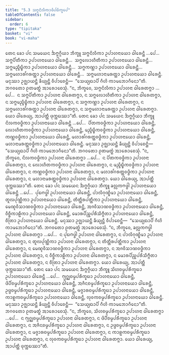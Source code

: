 ```yaml
---
title: "5.3 ᩈᨻ᩠ᨻᨶᩦᩃᩥᨠᩣᨴᩥᨸᨭᩥᨠ᩠ᨡᩮᨸ"
tableOfContents: false
sidebar:
  order: 6
type: "tipitaka"
basket: "vi"
book: "vi-maha"
---
```



<DynamicBreadcrumb />

<Division number="246" book="vi-maha">

<Paragraph number="1148" book="vi-maha">
ᨲᩮᨶ ᨡᩮᩣ ᨸᨶ ᩈᨾᨿᩮᨶ ᨨᨻ᩠ᨻᨣ᩠ᨣᩥᨿᩣ ᨽᩥᨠ᩠ᨡᩪ ᩈᨻ᩠ᨻᨶᩦᩃᩥᨠᩣ ᩏᨸᩣᩉᨶᩣᨿᩮᩣ ᨵᩤᩁᩮᨶ᩠ᨲᩥ …ᨸᩮ…  ᩈᨻ᩠ᨻᨸᩦᨲᩥᨠᩣ ᩏᨸᩣᩉᨶᩣᨿᩮᩣ ᨵᩤᩁᩮᨶ᩠ᨲᩥ…  ᩈᨻ᩠ᨻᩃᩮᩣᩉᩥᨲᩥᨠᩣ ᩏᨸᩣᩉᨶᩣᨿᩮᩣ ᨵᩤᩁᩮᨶ᩠ᨲᩥ…  ᩈᨻ᩠ᨻᨾᨬ᩠ᨩᩥᨭ᩠ᨮᩥᨠᩣ ᩏᨸᩣᩉᨶᩣᨿᩮᩣ ᨵᩤᩁᩮᨶ᩠ᨲᩥ…  ᩈᨻ᩠ᨻᨠᨱ᩠ᩉᩣ ᩏᨸᩣᩉᨶᩣᨿᩮᩣ ᨵᩤᩁᩮᨶ᩠ᨲᩥ…  ᩈᨻ᩠ᨻᨾᩉᩣᩁᩘᨣᩁᨲ᩠ᨲᩣ ᩏᨸᩣᩉᨶᩣᨿᩮᩣ ᨵᩤᩁᩮᨶ᩠ᨲᩥ…  ᩈᨻ᩠ᨻᨾᩉᩣᨶᩣᨾᩁᨲ᩠ᨲᩣ ᩏᨸᩣᩉᨶᩣᨿᩮᩣ ᨵᩤᩁᩮᨶ᩠ᨲᩥ. ᨾᨶᩩᩔᩣ ᩏᨩ᩠ᨫᩣᨿᨶ᩠ᨲᩥ ᨡᩥᨿ᩠ᨿᨶ᩠ᨲᩥ ᩅᩥᨸᩣᨧᩮᨶ᩠ᨲᩥ—  “ᩈᩮᨿ᩠ᨿᨳᩣᨸᩥ ᨣᩥᩉᩦ ᨠᩣᨾᨽᩮᩣᨣᩥᨶᩮᩣ”ᨲᩥ. ᨽᨣᩅᨲᩮᩣ ᩑᨲᨾᨲ᩠ᨳᩴ ᩋᩣᩁᩮᩣᨧᩮᩈᩩᩴ. “ᨶ, ᨽᩥᨠ᩠ᨡᩅᩮ, ᩈᨻ᩠ᨻᨶᩦᩃᩥᨠᩣ ᩏᨸᩣᩉᨶᩣ ᨵᩤᩁᩮᨲᨻ᩠ᨻᩣ …ᨸᩮ…  ᨶ ᩈᨻ᩠ᨻᨸᩦᨲᩥᨠᩣ ᩏᨸᩣᩉᨶᩣ ᨵᩤᩁᩮᨲᨻ᩠ᨻᩣ, ᨶ ᩈᨻ᩠ᨻᩃᩮᩣᩉᩥᨲᩥᨠᩣ ᩏᨸᩣᩉᨶᩣ ᨵᩤᩁᩮᨲᨻ᩠ᨻᩣ, ᨶ ᩈᨻ᩠ᨻᨾᨬ᩠ᨩᩥᨭ᩠ᨮᩥᨠᩣ ᩏᨸᩣᩉᨶᩣ ᨵᩤᩁᩮᨲᨻ᩠ᨻᩣ, ᨶ ᩈᨻ᩠ᨻᨠᨱ᩠ᩉᩣ ᩏᨸᩣᩉᨶᩣ ᨵᩤᩁᩮᨲᨻ᩠ᨻᩣ, ᨶ ᩈᨻ᩠ᨻᨾᩉᩣᩁᩘᨣᩁᨲ᩠ᨲᩣ ᩏᨸᩣᩉᨶᩣ ᨵᩤᩁᩮᨲᨻ᩠ᨻᩣ, ᨶ ᩈᨻ᩠ᨻᨾᩉᩣᨶᩣᨾᩁᨲ᩠ᨲᩣ ᩏᨸᩣᩉᨶᩣ ᨵᩤᩁᩮᨲᨻ᩠ᨻᩣ. ᨿᩮᩣ ᨵᩤᩁᩮᨿ᩠ᨿ, ᩋᩣᨸᨲ᩠ᨲᩥ ᨴᩩᨠ᩠ᨠᨭᩔᩣ”ᨲᩥ.
</Paragraph>

<Paragraph number="1149" book="vi-maha">
ᨲᩮᨶ ᨡᩮᩣ ᨸᨶ ᩈᨾᨿᩮᨶ ᨨᨻ᩠ᨻᨣ᩠ᨣᩥᨿᩣ ᨽᩥᨠ᩠ᨡᩪ ᨶᩦᩃᨠᩅᨴ᩠ᨵᩥᨠᩣ ᩏᨸᩣᩉᨶᩣᨿᩮᩣ ᨵᩤᩁᩮᨶ᩠ᨲᩥ …ᨸᩮ…  ᨸᩦᨲᨠᩅᨴ᩠ᨵᩥᨠᩣ ᩏᨸᩣᩉᨶᩣᨿᩮᩣ ᨵᩤᩁᩮᨶ᩠ᨲᩥ, ᩃᩮᩣᩉᩥᨲᨠᩅᨴ᩠ᨵᩥᨠᩣ ᩏᨸᩣᩉᨶᩣᨿᩮᩣ ᨵᩤᩁᩮᨶ᩠ᨲᩥ, ᨾᨬ᩠ᨩᩥᨭ᩠ᨮᩥᨠᩅᨴ᩠ᨵᩥᨠᩣ ᩏᨸᩣᩉᨶᩣᨿᩮᩣ ᨵᩤᩁᩮᨶ᩠ᨲᩥ, ᨠᨱ᩠ᩉᩅᨴ᩠ᨵᩥᨠᩣ ᩏᨸᩣᩉᨶᩣᨿᩮᩣ ᨵᩤᩁᩮᨶ᩠ᨲᩥ, ᨾᩉᩣᩁᩘᨣᩁᨲ᩠ᨲᩅᨴ᩠ᨵᩥᨠᩣ ᩏᨸᩣᩉᨶᩣᨿᩮᩣ ᨵᩤᩁᩮᨶ᩠ᨲᩥ, ᨾᩉᩣᨶᩣᨾᩁᨲ᩠ᨲᩅᨴ᩠ᨵᩥᨠᩣ ᩏᨸᩣᩉᨶᩣᨿᩮᩣ ᨵᩤᩁᩮᨶ᩠ᨲᩥ. ᨾᨶᩩᩔᩣ ᩏᨩ᩠ᨫᩣᨿᨶ᩠ᨲᩥ ᨡᩥᨿ᩠ᨿᨶ᩠ᨲᩥ ᩅᩥᨸᩣᨧᩮᨶ᩠ᨲᩥ—  “ᩈᩮᨿ᩠ᨿᨳᩣᨸᩥ ᨣᩥᩉᩦ ᨠᩣᨾᨽᩮᩣᨣᩥᨶᩮᩣ”ᨲᩥ. ᨽᨣᩅᨲᩮᩣ ᩑᨲᨾᨲ᩠ᨳᩴ ᩋᩣᩁᩮᩣᨧᩮᩈᩩᩴ. “ᨶ, ᨽᩥᨠ᩠ᨡᩅᩮ, ᨶᩦᩃᨠᩅᨴ᩠ᨵᩥᨠᩣ ᩏᨸᩣᩉᨶᩣ ᨵᩤᩁᩮᨲᨻ᩠ᨻᩣ …ᨸᩮ…  ᨶ ᨸᩦᨲᨠᩅᨴ᩠ᨵᩥᨠᩣ ᩏᨸᩣᩉᨶᩣ ᨵᩤᩁᩮᨲᨻ᩠ᨻᩣ, ᨶ ᩃᩮᩣᩉᩥᨲᨠᩅᨴ᩠ᨵᩥᨠᩣ ᩏᨸᩣᩉᨶᩣ ᨵᩤᩁᩮᨲᨻ᩠ᨻᩣ, ᨶ ᨾᨬ᩠ᨩᩥᨭ᩠ᨮᩥᨠᩅᨴ᩠ᨵᩥᨠᩣ ᩏᨸᩣᩉᨶᩣ ᨵᩤᩁᩮᨲᨻ᩠ᨻᩣ, ᨶ ᨠᨱ᩠ᩉᩅᨴ᩠ᨵᩥᨠᩣ ᩏᨸᩣᩉᨶᩣ ᨵᩤᩁᩮᨲᨻ᩠ᨻᩣ, ᨶ ᨾᩉᩣᩁᩘᨣᩁᨲ᩠ᨲᩅᨴ᩠ᨵᩥᨠᩣ ᩏᨸᩣᩉᨶᩣ ᨵᩤᩁᩮᨲᨻ᩠ᨻᩣ, ᨶ ᨾᩉᩣᨶᩣᨾᩁᨲ᩠ᨲᩅᨴ᩠ᨵᩥᨠᩣ ᩏᨸᩣᩉᨶᩣ ᨵᩤᩁᩮᨲᨻ᩠ᨻᩣ. ᨿᩮᩣ ᨵᩤᩁᩮᨿ᩠ᨿ, ᩋᩣᨸᨲ᩠ᨲᩥ ᨴᩩᨠ᩠ᨠᨭᩔᩣ”ᨲᩥ.
</Paragraph>

<Paragraph number="1150" book="vi-maha">
ᨲᩮᨶ ᨡᩮᩣ ᨸᨶ ᩈᨾᨿᩮᨶ ᨨᨻ᩠ᨻᨣ᩠ᨣᩥᨿᩣ ᨽᩥᨠ᩠ᨡᩪ ᨡᩃᩖᨠᨻᨴ᩠ᨵᩤ ᩏᨸᩣᩉᨶᩣᨿᩮᩣ ᨵᩤᩁᩮᨶ᩠ᨲᩥ …ᨸᩮ…  ᨸᩩᨭᨻᨴ᩠ᨵᩤ ᩏᨸᩣᩉᨶᩣᨿᩮᩣ ᨵᩤᩁᩮᨶ᩠ᨲᩥ, ᨸᩣᩃᩥᨣᩩᨱ᩠ᨮᩥᨾᩣ ᩏᨸᩣᩉᨶᩣᨿᩮᩣ ᨵᩤᩁᩮᨶ᩠ᨲᩥ, ᨲᩪᩃᨸᩩᨱ᩠ᨱᩥᨠᩣ ᩏᨸᩣᩉᨶᩣᨿᩮᩣ ᨵᩤᩁᩮᨶ᩠ᨲᩥ, ᨲᩥᨲ᩠ᨲᩥᩁᨸᨲ᩠ᨲᩥᨠᩣ ᩏᨸᩣᩉᨶᩣᨿᩮᩣ ᨵᩤᩁᩮᨶ᩠ᨲᩥ, ᨾᩮᨱ᩠ᨯᩅᩥᩈᩣᨱᩅᨴ᩠ᨵᩥᨠᩣ ᩏᨸᩣᩉᨶᩣᨿᩮᩣ ᨵᩤᩁᩮᨶ᩠ᨲᩥ, ᩋᨩᩅᩥᩈᩣᨱᩅᨴ᩠ᨵᩥᨠᩣ ᩏᨸᩣᩉᨶᩣᨿᩮᩣ ᨵᩤᩁᩮᨶ᩠ᨲᩥ, ᩅᩥᨧ᩠ᨨᩥᨠᩣᩊᩥᨠᩣ ᩏᨸᩣᩉᨶᩣᨿᩮᩣ ᨵᩤᩁᩮᨶ᩠ᨲᩥ, ᨾᩮᩣᩁᨸᩥᨬ᩠ᨨᨸᩁᩥᩈᩥᨻ᩠ᨻᩥᨲᩣ ᩏᨸᩣᩉᨶᩣᨿᩮᩣ ᨵᩤᩁᩮᨶ᩠ᨲᩥ, ᨧᩥᨲᩕᩣ ᩏᨸᩣᩉᨶᩣᨿᩮᩣ ᨵᩤᩁᩮᨶ᩠ᨲᩥ. ᨾᨶᩩᩔᩣ ᩏᨩ᩠ᨫᩣᨿᨶ᩠ᨲᩥ ᨡᩥᨿ᩠ᨿᨶ᩠ᨲᩥ ᩅᩥᨸᩣᨧᩮᨶ᩠ᨲᩥ—  “ᩈᩮᨿ᩠ᨿᨳᩣᨸᩥ ᨣᩥᩉᩦ ᨠᩣᨾᨽᩮᩣᨣᩥᨶᩮᩣ”ᨲᩥ. ᨽᨣᩅᨲᩮᩣ ᩑᨲᨾᨲ᩠ᨳᩴ ᩋᩣᩁᩮᩣᨧᩮᩈᩩᩴ. “ᨶ, ᨽᩥᨠ᩠ᨡᩅᩮ, ᨡᩃᩖᨠᨻᨴ᩠ᨵᩤ ᩏᨸᩣᩉᨶᩣ ᨵᩤᩁᩮᨲᨻ᩠ᨻᩣ …ᨸᩮ…  ᨶ ᨸᩩᨭᨻᨴ᩠ᨵᩤ ᩏᨸᩣᩉᨶᩣ ᨵᩤᩁᩮᨲᨻ᩠ᨻᩣ, ᨶ ᨸᩣᩃᩥᨣᩩᨱ᩠ᨮᩥᨾᩣ ᩏᨸᩣᩉᨶᩣ ᨵᩤᩁᩮᨲᨻ᩠ᨻᩣ, ᨶ ᨲᩪᩃᨸᩩᨱ᩠ᨱᩥᨠᩣ ᩏᨸᩣᩉᨶᩣ ᨵᩤᩁᩮᨲᨻ᩠ᨻᩣ, ᨶ ᨲᩥᨲ᩠ᨲᩥᩁᨸᨲ᩠ᨲᩥᨠᩣ ᩏᨸᩣᩉᨶᩣ ᨵᩤᩁᩮᨲᨻ᩠ᨻᩣ, ᨶ ᨾᩮᨱ᩠ᨯᩅᩥᩈᩣᨱᩅᨴ᩠ᨵᩥᨠᩣ ᩏᨸᩣᩉᨶᩣ ᨵᩤᩁᩮᨲᨻ᩠ᨻᩣ, ᨶ ᩋᨩᩅᩥᩈᩣᨱᩅᨴ᩠ᨵᩥᨠᩣ ᩏᨸᩣᩉᨶᩣ ᨵᩤᩁᩮᨲᨻ᩠ᨻᩣ, ᨶ ᩅᩥᨧ᩠ᨨᩥᨠᩣᩊᩥᨠᩣ ᩏᨸᩣᩉᨶᩣ ᨵᩤᩁᩮᨲᨻ᩠ᨻᩣ, ᨶ ᨾᩮᩣᩁᨸᩥᨬ᩠ᨨᨸᩁᩥᩈᩥᨻ᩠ᨻᩥᨲᩣ ᩏᨸᩣᩉᨶᩣ ᨵᩤᩁᩮᨲᨻ᩠ᨻᩣ, ᨶ ᨧᩥᨲᩕᩣ ᩏᨸᩣᩉᨶᩣ ᨵᩤᩁᩮᨲᨻ᩠ᨻᩣ. ᨿᩮᩣ ᨵᩤᩁᩮᨿ᩠ᨿ, ᩋᩣᨸᨲ᩠ᨲᩥ ᨴᩩᨠ᩠ᨠᨭᩔᩣ”ᨲᩥ.
</Paragraph>

<Paragraph number="1151" book="vi-maha">
ᨲᩮᨶ ᨡᩮᩣ ᨸᨶ ᩈᨾᨿᩮᨶ ᨨᨻ᩠ᨻᨣ᩠ᨣᩥᨿᩣ ᨽᩥᨠ᩠ᨡᩪ ᩈᩦᩉᨧᨾ᩠ᨾᨸᩁᩥᨠ᩠ᨡᨭᩣ ᩏᨸᩣᩉᨶᩣᨿᩮᩣ ᨵᩤᩁᩮᨶ᩠ᨲᩥ …ᨸᩮ…  ᨻ᩠ᨿᨣ᩠ᨥᨧᨾ᩠ᨾᨸᩁᩥᨠ᩠ᨡᨭᩣ ᩏᨸᩣᩉᨶᩣᨿᩮᩣ ᨵᩤᩁᩮᨶ᩠ᨲᩥ, ᨴᩦᨸᩥᨧᨾ᩠ᨾᨸᩁᩥᨠ᩠ᨡᨭᩣ ᩏᨸᩣᩉᨶᩣᨿᩮᩣ ᨵᩤᩁᩮᨶ᩠ᨲᩥ, ᩋᨩᩥᨶᨧᨾ᩠ᨾᨸᩁᩥᨠ᩠ᨡᨭᩣ ᩏᨸᩣᩉᨶᩣᨿᩮᩣ ᨵᩤᩁᩮᨶ᩠ᨲᩥ, ᩏᨴ᩠ᨴᨧᨾ᩠ᨾᨸᩁᩥᨠ᩠ᨡᨭᩣ ᩏᨸᩣᩉᨶᩣᨿᩮᩣ ᨵᩤᩁᩮᨶ᩠ᨲᩥ, ᨾᨩ᩠ᨩᩣᩁᨧᨾ᩠ᨾᨸᩁᩥᨠ᩠ᨡᨭᩣ ᩏᨸᩣᩉᨶᩣᨿᩮᩣ ᨵᩤᩁᩮᨶ᩠ᨲᩥ, ᨠᩣᩊᨠᨧᨾ᩠ᨾᨸᩁᩥᨠ᩠ᨡᨭᩣ ᩏᨸᩣᩉᨶᩣᨿᩮᩣ ᨵᩤᩁᩮᨶ᩠ᨲᩥ, ᩃᩩᩅᨠᨧᨾ᩠ᨾᨸᩁᩥᨠ᩠ᨡᨭᩣ ᩏᨸᩣᩉᨶᩣᨿᩮᩣ ᨵᩤᩁᩮᨶ᩠ᨲᩥ. ᨾᨶᩩᩔᩣ ᩏᨩ᩠ᨫᩣᨿᨶ᩠ᨲᩥ ᨡᩥᨿ᩠ᨿᨶ᩠ᨲᩥ ᩅᩥᨸᩣᨧᩮᨶ᩠ᨲᩥ—  “ᩈᩮᨿ᩠ᨿᨳᩣᨸᩥ ᨣᩥᩉᩦ ᨠᩣᨾᨽᩮᩣᨣᩥᨶᩮᩣ”ᨲᩥ. ᨽᨣᩅᨲᩮᩣ ᩑᨲᨾᨲ᩠ᨳᩴ ᩋᩣᩁᩮᩣᨧᩮᩈᩩᩴ. “ᨶ, ᨽᩥᨠ᩠ᨡᩅᩮ, ᩈᩦᩉᨧᨾ᩠ᨾᨸᩁᩥᨠ᩠ᨡᨭᩣ ᩏᨸᩣᩉᨶᩣ ᨵᩤᩁᩮᨲᨻ᩠ᨻᩣ …ᨸᩮ…  ᨶ ᨻ᩠ᨿᨣ᩠ᨥᨧᨾ᩠ᨾᨸᩁᩥᨠ᩠ᨡᨭᩣ ᩏᨸᩣᩉᨶᩣ ᨵᩤᩁᩮᨲᨻ᩠ᨻᩣ, ᨶ ᨴᩦᨸᩥᨧᨾ᩠ᨾᨸᩁᩥᨠ᩠ᨡᨭᩣ ᩏᨸᩣᩉᨶᩣ ᨵᩤᩁᩮᨲᨻ᩠ᨻᩣ, ᨶ ᩋᨩᩥᨶᨧᨾ᩠ᨾᨸᩁᩥᨠ᩠ᨡᨭᩣ ᩏᨸᩣᩉᨶᩣ ᨵᩤᩁᩮᨲᨻ᩠ᨻᩣ, ᨶ ᩏᨴ᩠ᨴᨧᨾ᩠ᨾᨸᩁᩥᨠ᩠ᨡᨭᩣ ᩏᨸᩣᩉᨶᩣ ᨵᩤᩁᩮᨲᨻ᩠ᨻᩣ, ᨶ ᨾᨩ᩠ᨩᩣᩁᨧᨾ᩠ᨾᨸᩁᩥᨠ᩠ᨡᨭᩣ ᩏᨸᩣᩉᨶᩣ ᨵᩤᩁᩮᨲᨻ᩠ᨻᩣ, ᨶ ᨠᩣᩊᨠᨧᨾ᩠ᨾᨸᩁᩥᨠ᩠ᨡᨭᩣ ᩏᨸᩣᩉᨶᩣ ᨵᩤᩁᩮᨲᨻ᩠ᨻᩣ, ᨶ ᩃᩩᩅᨠᨧᨾ᩠ᨾᨸᩁᩥᨠ᩠ᨡᨭᩣ ᩏᨸᩣᩉᨶᩣ ᨵᩤᩁᩮᨲᨻ᩠ᨻᩣ. ᨿᩮᩣ ᨵᩤᩁᩮᨿ᩠ᨿ, ᩋᩣᨸᨲ᩠ᨲᩥ ᨴᩩᨠ᩠ᨠᨭᩔᩣ”ᨲᩥ.
</Paragraph>
</Division>